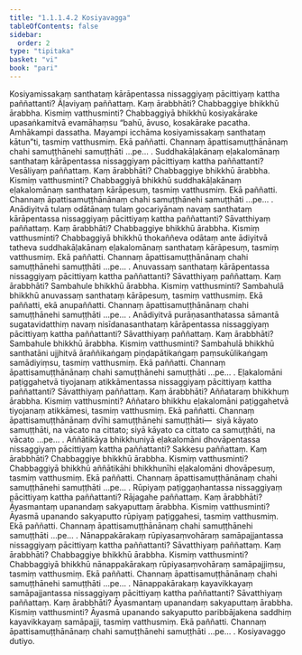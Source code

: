 ```yaml
---
title: "1.1.1.4.2 Kosiyavagga"
tableOfContents: false
sidebar:
  order: 2
type: "tipitaka"
basket: "vi"
book: "pari"
---
```



<DynamicBreadcrumb />

<Division number="34" book="pari" e="ch" v="5" p="17">

<Paragraph number="93" book="pari">
Kosiyamissakaṃ santhataṃ kārāpentassa nissaggiyaṃ pācittiyaṃ kattha paññattanti? Āḷaviyaṃ paññattaṃ. Kaṃ ārabbhāti? Chabbaggiye bhikkhū ārabbha. Kismiṃ vatthusminti? Chabbaggiyā bhikkhū kosiyakārake upasaṅkamitvā evamāhaṃsu “bahū, āvuso, kosakārake pacatha. Amhākampi dassatha. Mayampi icchāma kosiyamissakaṃ santhataṃ kātun”ti, tasmiṃ vatthusmiṃ. Ekā paññatti. Channaṃ āpattisamuṭṭhānānaṃ chahi samuṭṭhānehi samuṭṭhāti …pe… .
</Paragraph>

</Division>
<Division number="35" book="pari" e="ch" v="5" p="17">

<Paragraph number="94" book="pari">
Suddhakāḷakānaṃ eḷakalomānaṃ santhataṃ kārāpentassa nissaggiyaṃ pācittiyaṃ kattha paññattanti? Vesāliyaṃ paññattaṃ. Kaṃ ārabbhāti? Chabbaggiye bhikkhū ārabbha. Kismiṃ vatthusminti? Chabbaggiyā bhikkhū suddhakāḷakānaṃ eḷakalomānaṃ santhataṃ kārāpesuṃ, tasmiṃ vatthusmiṃ. Ekā paññatti. Channaṃ āpattisamuṭṭhānānaṃ chahi samuṭṭhānehi samuṭṭhāti …pe… .
</Paragraph>

</Division>
<Division number="36" book="pari" e="ch" v="5" p="17">

<Paragraph number="95" book="pari">
Anādiyitvā tulaṃ odātānaṃ tulaṃ gocariyānaṃ navaṃ santhataṃ kārāpentassa nissaggiyaṃ pācittiyaṃ kattha paññattanti? Sāvatthiyaṃ paññattaṃ. Kaṃ ārabbhāti? Chabbaggiye bhikkhū ārabbha. Kismiṃ vatthusminti? Chabbaggiyā bhikkhū thokaññeva odātaṃ ante ādiyitvā tatheva suddhakāḷakānaṃ eḷakalomānaṃ santhataṃ kārāpesuṃ, tasmiṃ vatthusmiṃ. Ekā paññatti. Channaṃ āpattisamuṭṭhānānaṃ chahi samuṭṭhānehi samuṭṭhāti …pe… .
</Paragraph>

</Division>
<Division number="37" book="pari" e="ch" v="5" p="17">

<Paragraph number="96" book="pari">
Anuvassaṃ santhataṃ kārāpentassa nissaggiyaṃ pācittiyaṃ kattha paññattanti? Sāvatthiyaṃ paññattaṃ. Kaṃ ārabbhāti? Sambahule bhikkhū ārabbha. Kismiṃ vatthusminti? Sambahulā bhikkhū anuvassaṃ santhataṃ kārāpesuṃ, tasmiṃ vatthusmiṃ. Ekā paññatti, ekā anupaññatti. Channaṃ āpattisamuṭṭhānānaṃ chahi samuṭṭhānehi samuṭṭhāti …pe… .
</Paragraph>

</Division>
<Division number="38" book="pari" e="ch" v="5" p="18">

<Paragraph number="97" book="pari">
Anādiyitvā purāṇasanthatassa sāmantā sugatavidatthiṃ navaṃ nisīdanasanthataṃ kārāpentassa nissaggiyaṃ pācittiyaṃ kattha paññattanti? Sāvatthiyaṃ paññattaṃ. Kaṃ ārabbhāti? Sambahule bhikkhū ārabbha. Kismiṃ vatthusminti? Sambahulā bhikkhū santhatāni ujjhitvā āraññikaṅgaṃ piṇḍapātikaṅgaṃ paṃsukūlikaṅgaṃ samādiyiṃsu, tasmiṃ vatthusmiṃ. Ekā paññatti. Channaṃ āpattisamuṭṭhānānaṃ chahi samuṭṭhānehi samuṭṭhāti …pe… .
</Paragraph>

</Division>
<Division number="39" book="pari" e="ch" v="5" p="18">

<Paragraph number="98" book="pari">
Eḷakalomāni paṭiggahetvā tiyojanaṃ atikkāmentassa nissaggiyaṃ pācittiyaṃ kattha paññattanti? Sāvatthiyaṃ paññattaṃ. Kaṃ ārabbhāti? Aññataraṃ bhikkhuṃ ārabbha. Kismiṃ vatthusminti? Aññataro bhikkhu eḷakalomāni paṭiggahetvā tiyojanaṃ atikkāmesi, tasmiṃ vatthusmiṃ. Ekā paññatti. Channaṃ āpattisamuṭṭhānānaṃ dvīhi samuṭṭhānehi samuṭṭhāti—  siyā kāyato samuṭṭhāti, na vācato na cittato; siyā kāyato ca cittato ca samuṭṭhāti, na vācato …pe… .
</Paragraph>

</Division>
<Division number="40" book="pari" e="ch" v="5" p="18">

<Paragraph number="99" book="pari">
Aññātikāya bhikkhuniyā eḷakalomāni dhovāpentassa nissaggiyaṃ pācittiyaṃ kattha paññattanti? Sakkesu paññattaṃ. Kaṃ ārabbhāti? Chabbaggiye bhikkhū ārabbha. Kismiṃ vatthusminti? Chabbaggiyā bhikkhū aññātikāhi bhikkhunīhi eḷakalomāni dhovāpesuṃ, tasmiṃ vatthusmiṃ. Ekā paññatti. Channaṃ āpattisamuṭṭhānānaṃ chahi samuṭṭhānehi samuṭṭhāti …pe… .
</Paragraph>

</Division>
<Division number="41" book="pari" e="ch" v="5" p="18">

<Paragraph number="100" book="pari">
Rūpiyaṃ paṭiggaṇhantassa nissaggiyaṃ pācittiyaṃ kattha paññattanti? Rājagahe paññattaṃ. Kaṃ ārabbhāti? Āyasmantaṃ upanandaṃ sakyaputtaṃ ārabbha. Kismiṃ vatthusminti? Āyasmā upanando sakyaputto rūpiyaṃ paṭiggahesi, tasmiṃ vatthusmiṃ. Ekā paññatti. Channaṃ āpattisamuṭṭhānānaṃ chahi samuṭṭhānehi samuṭṭhāti …pe… .
</Paragraph>

</Division>
<Division number="42" book="pari" e="ch" v="5" p="18">

<Paragraph number="101" book="pari">
Nānappakārakaṃ rūpiyasaṃvohāraṃ samāpajjantassa nissaggiyaṃ pācittiyaṃ kattha paññattanti? Sāvatthiyaṃ paññattaṃ. Kaṃ ārabbhāti? Chabbaggiye bhikkhū ārabbha. Kismiṃ vatthusminti? Chabbaggiyā bhikkhū nānappakārakaṃ rūpiyasaṃvohāraṃ samāpajjiṃsu, tasmiṃ vatthusmiṃ. Ekā paññatti. Channaṃ āpattisamuṭṭhānānaṃ chahi samuṭṭhānehi samuṭṭhāti …pe… .
</Paragraph>

</Division>
<Division number="43" book="pari" e="ch" v="5" p="19">

<Paragraph number="102" book="pari">
Nānappakārakaṃ kayavikkayaṃ samāpajjantassa nissaggiyaṃ pācittiyaṃ kattha paññattanti? Sāvatthiyaṃ paññattaṃ. Kaṃ ārabbhāti? Āyasmantaṃ upanandaṃ sakyaputtaṃ ārabbha. Kismiṃ vatthusminti? Āyasmā upanando sakyaputto paribbājakena saddhiṃ kayavikkayaṃ samāpajji, tasmiṃ vatthusmiṃ. Ekā paññatti. Channaṃ āpattisamuṭṭhānānaṃ chahi samuṭṭhānehi samuṭṭhāti …pe… .

</Paragraph>
</Division>

<Paragraph number="103" type="center" book="pari">
Kosiyavaggo dutiyo.
</Paragraph>